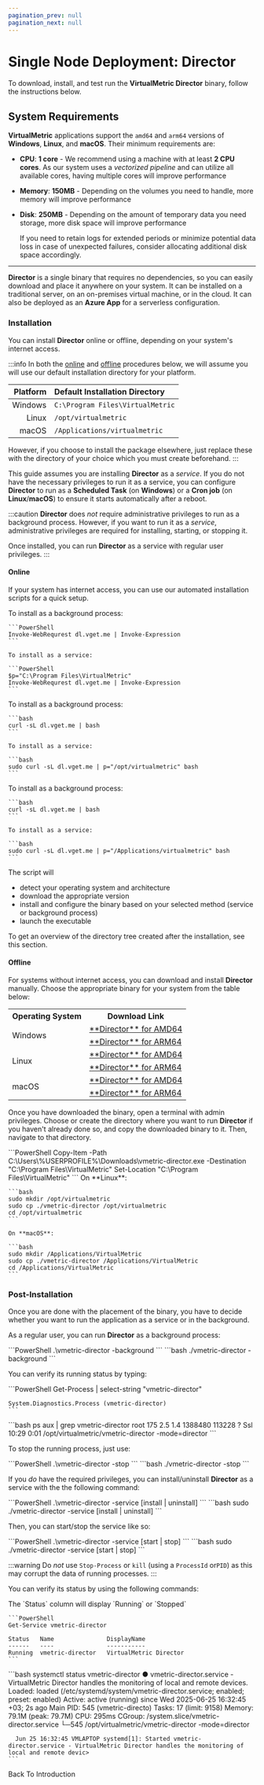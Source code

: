 ```yaml
---
pagination_prev: null
pagination_next: null
---
```



# Single Node Deployment: Director

To download, install, and test run the **VirtualMetric Director** binary, follow the instructions below.

## System Requirements

**VirtualMetric** applications support the `amd64` and `arm64` versions of **Windows**, **Linux**, and **macOS**. Their minimum requirements are:

- **CPU**: **1 core** - We recommend using a machine with at least **2 CPU cores**. As our system uses a _vectorized pipeline_ and can utilize all available cores, having multiple cores will improve performance
- **Memory**: **150MB** - Depending on the volumes you need to handle, more memory will improve performance
- **Disk**: **250MB** - Depending on the amount of temporary data you need storage, more disk space will improve performance

  If you need to retain logs for extended periods or minimize potential data loss in case of unexpected failures, consider allocating additional disk space accordingly.

---

**Director** is a single binary that requires no dependencies, so you can easily download and place it anywhere on your system. It can be installed on a traditional server, on an on-premises virtual machine, or in the cloud. It can also be deployed as an <Topic id="deployment-azure-app-service">**Azure App**</Topic> for a serverless configuration.

### Installation

You can install **Director** online or offline, depending on your system's internet access.

:::info
In both the [online](#online) and [offline](#offline) procedures below, we will assume you will use our default installation directory for your platform.

|Platform|Default Installation Directory|
|--:|:--|
|Windows|`C:\Program Files\VirtualMetric`|
|Linux|`/opt/virtualmetric`|
|macOS|`/Applications/virtualmetric`|

However, if you choose to install the package elsewhere, just replace these with the directory of your choice which you must create beforehand.
:::

This guide assumes you are installing **Director** as a _service_. If you do not have the necessary privileges to run it as a service, you can configure **Director** to run as a **Scheduled Task** (on **Windows**) or a **Cron job** (on **Linux**/**macOS**) to ensure it starts automatically after a reboot.

:::caution
**Director**  does _not_ require administrative privileges to run as a background process. However, if you want to run it as a _service_, administrative privileges are required for installing, starting, or stopping it.

Once installed, you can run **Director** as a service with regular user privileges.
:::

#### Online

If your system has internet access, you can use our automated installation scripts for a quick setup.

<Tabs>
  <TabItem value="windows" label="Windows" default>  
    To install as a background process:

    ```PowerShell
    Invoke-WebRequrest dl.vget.me | Invoke-Expression
    ```

    To install as a service:

    ```PowerShell
    $p="C:\Program Files\VirtualMetric"
    Invoke-WebRequrest dl.vget.me | Invoke-Expression
    ```
  </TabItem>
  <TabItem value="linux" label="Linux">  
    To install as a background process:

    ```bash
    curl -sL dl.vget.me | bash
    ```

    To install as a service:

    ```bash
    sudo curl -sL dl.vget.me | p="/opt/virtualmetric" bash
    ```
  </TabItem>
  <TabItem value="macos" label="macOS">  
    To install as a background process:

    ```bash
    curl -sL dl.vget.me | bash
    ```

    To install as a service:

    ```bash
    sudo curl -sL dl.vget.me | p="/Applications/virtualmetric" bash
    ```
  </TabItem>
</Tabs>

The script will

- detect your operating system and architecture
- download the appropriate version
- install and configure the binary based on your selected method (service or background process)
- launch the executable

To get an overview of the directory tree created after the installation, see this <Topic id="configuration-directory-tree">section</Topic>.

#### Offline

For systems without internet access, you can download and install **Director** manually. Choose the appropriate binary for your system from the table below:

<table style={{textAlign: "center"}}>
  <tr><th>Operating System</th><th>Download Link</th></tr>
  <tr>
    <td rowspan="2">Windows</td>
   <td><a href="https://dl.vget.me/director/windows/amd64">**Director** for AMD64</a></td>
   </tr>
  <tr><td><a href="https://dl.vget.me/director/windows/arm64">**Director** for ARM64</a></td></tr>
  <tr>
    <td rowspan="2">Linux</td>
    <td><a href="https://dl.vget.me/director/linux/amd64">**Director** for AMD64</a></td>
  </tr>
  <tr><td><a href="https://dl.vget.me/director/linux/arm64">**Director** for ARM64</a></td></tr>
  <tr>
    <td rowspan="2">macOS</td>
    <td><a href="https://dl.vget.me/director/darwin/amd64">**Director** for AMD64</a></td>
  </tr>
  <tr><td><a href="https://dl.vget.me/director/darwin/arm64">**Director** for ARM64</a></td></tr>
</table>

Once you have downloaded the binary, open a terminal with admin privileges. Choose or create the directory where you want to run **Director** if you haven't <Topic id="getting-started-deployment">already done so</Topic>, and copy the downloaded binary to it. Then, navigate to that directory.

<Tabs>
  <TabItem value="powershell" label="PowerShell" default>
    ```PowerShell
    Copy-Item -Path C:\Users\%USERPROFILE%\Downloads\vmetric-director.exe -Destination "C:\Program Files\VirtualMetric"
    Set-Location "C:\Program Files\VirtualMetric"
    ```
  </TabItem>

  <TabItem value="bash" label="Bash">
    On **Linux**:

    ```bash
    sudo mkdir /opt/virtualmetric
    sudo cp ./vmetric-director /opt/virtualmetric
    cd /opt/virtualmetric
    ```

    On **macOS**:

    ```bash
    sudo mkdir /Applications/VirtualMetric
    sudo cp ./vmetric-director /Applications/VirtualMetric
    cd /Applications/VirtualMetric
    ```
  </TabItem>
</Tabs>

### Post-Installation

Once you are done with the placement of the binary, you have to decide whether you want to run the application as a service or in the background.

As a regular user, you can run **Director** as a background process:

<Tabs>
  <TabItem value="powershell" label="PowerShell" default>
    ```PowerShell
    .\vmetric-director -background
    ```
  </TabItem>
  <TabItem value="bash" label="Bash">
    ```bash
    ./vmetric-director -background
    ```
  </TabItem>
</Tabs>

You can verify its running status by typing:

<Tabs>
  <TabItem value="powershell" label="PowerShell" default>
    ```PowerShell
    Get-Process | select-string "vmetric-director"

    System.Diagnostics.Process (vmetric-director)
    ```
  </TabItem>
  <TabItem value="bash" label="Bash">
    ```bash
    ps aux | grep vmetric-director
    root         175  2.5  1.4 1388480 113228 ?      Ssl  10:29   0:01 /opt/virtualmetric/vmetric-director -mode=director
    ```
  </TabItem>
</Tabs>

To stop the running process, just use:

<Tabs>
  <TabItem value="powershell" label="PowerShell" default>
    ```PowerShell
    .\vmetric-director -stop
    ```
  </TabItem>
  <TabItem value="bash" label="Bash">
    ```bash
    ./vmetric-director -stop
    ```
  </TabItem>
</Tabs>

If you _do_ have the required privileges, you can install/uninstall **Director** as a service with the the following command:

<Tabs>
  <TabItem value="powershell" label="PowerShell" default>
    ```PowerShell
    .\vmetric-director -service [install | uninstall]
    ```
  </TabItem>
  <TabItem value="bash" label="Bash">
    ```bash
    sudo ./vmetric-director -service [install | uninstall]
    ```
  </TabItem>
</Tabs>

Then, you can start/stop the service like so:

<Tabs>
  <TabItem value="powershell" label="PowerShell" default>
    ```PowerShell
    .\vmetric-director -service [start | stop]
    ```
  </TabItem>
  <TabItem value="bash" label="Bash">
    ```bash
    sudo ./vmetric-director -service [start | stop]
    ```
  </TabItem>
</Tabs>

:::warning
Do _not_ use `Stop-Process` or `kill` (using a `ProcessId` or`PID`) as this may corrupt the data of running processes.
:::

You can verify its status by using the following commands:

<Tabs>
  <TabItem value="powershell" label="PowerShell" default>
    The `Status` column will display `Running` or `Stopped`

    ```PowerShell
    Get-Service vmetric-director

    Status   Name               DisplayName
    ------   ----               -----------
    Running  vmetric-director   VirtualMetric Director
    ```
  </TabItem>
  <TabItem value="bash" label="Bash">
    ```bash
    systemctl status vmetric-director
      ● vmetric-director.service - VirtualMetric Director handles the monitoring of local and remote devices.
          Loaded: loaded (/etc/systemd/system/vmetric-director.service; enabled; preset: enabled)
          Active: active (running) since Wed 2025-06-25 16:32:45 +03; 2s ago
        Main PID: 545 (vmetric-directo)
            Tasks: 17 (limit: 9158)
          Memory: 79.1M (peak: 79.7M)
              CPU: 295ms
          CGroup: /system.slice/vmetric-director.service
                  └─545 /opt/virtualmetric/vmetric-director -mode=director

      Jun 25 16:32:45 VMLAPTOP systemd[1]: Started vmetric-director.service - VirtualMetric Director handles the monitoring of local and remote devic>
    ```
  </TabItem>
</Tabs>

<Link to="./introduction#downloads" className="button button--primary" style={{ width: '400px', display: 'inline-block', textAlign: 'center'}}>Back To Introduction</Link>
